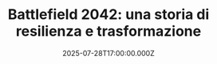---
date: '2025-07-28T17:00:00.000Z'
duration: 120
place: Via Adua, 46/48/50, 04100 Latina LT
maps: https://maps.app.goo.gl/pkxKmmu92vNtBKLr9
signup: https://www.eventbrite.it/e/biglietti-battlefield-2042-una-storia-di-resilienza-e-trasformazione-1487946400739?aff=oddtdtcreator
thumbnail: /assets/events/20250728.png
title: 'Battlefield 2042: una storia di resilienza e trasformazione'
description: "🔑 <a href=\"https://www.linkedin.com/in/antoniofrongillo/\"><b>Antonio Frongillo</b></a> ci apre una finestra sull'industria del gaming ai massimi livelli. Come Technical Director di DICE (EA) Antonio ha partecipato alla realizzazione di molti Battlefield, sparatutto in prima persona incentrati su battaglie su larga scala con veicoli, distruzione ambientale e gioco di squadra.<br/><br/>🎙 Cosa incontreremo nel talk: un viaggio nel dietro le quinte del team di Battlefield, che ha affrontato un lancio difficile trasformando il gioco attraverso due anni di Live Service. Parleremo di come sono stati affrontati e superati ostacoli in ambito design, tecnico e produzione di contenuti, fino a riconquistare la fiducia di fan e media.<br/><br/>⚠️ Nota: questo non è un talk tecnico, ma uno sguardo di prodotto e processo sul mondo dello sviluppo AAA."
speakers:
  [
    '{
      "name": "Antontio Frongillo",
      "role": "Technical Director at DICE",
      "thumbnail": "/assets/speakers/afrongillo.png",
      "linkedinUrl": "https://www.linkedin.com/in/antoniofrongillo/"
    }'
  ]
tags: ['videogame', 'battlefield']
---